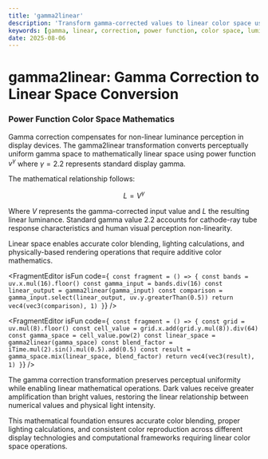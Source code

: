 ```yaml
---
title: 'gamma2linear'
description: 'Transform gamma-corrected values to linear color space using power function for accurate color computation'
keywords: [gamma, linear, correction, power function, color space, luminance]
date: 2025-08-06
---
```



# gamma2linear: Gamma Correction to Linear Space Conversion

### Power Function Color Space Mathematics

Gamma correction compensates for non-linear luminance perception in display devices. The gamma2linear transformation converts perceptually uniform gamma space to mathematically linear space using power function $v^{\gamma}$ where $\gamma = 2.2$ represents standard display gamma.

The mathematical relationship follows:

$$L = V^{\gamma}$$

Where $V$ represents the gamma-corrected input value and $L$ the resulting linear luminance. Standard gamma value 2.2 accounts for cathode-ray tube response characteristics and human visual perception non-linearity.

Linear space enables accurate color blending, lighting calculations, and physically-based rendering operations that require additive color mathematics.

<FragmentEditor
        isFun
        code={`
const fragment = () => {
        const bands = uv.x.mul(16).floor()
        const gamma_input = bands.div(16)
        const linear_output = gamma2linear(gamma_input)
        const comparison = gamma_input.select(linear_output, uv.y.greaterThan(0.5))
        return vec4(vec3(comparison), 1)
}`}
/>

<FragmentEditor
        isFun
        code={`
const fragment = () => {
        const grid = uv.mul(8).floor()
        const cell_value = grid.x.add(grid.y.mul(8)).div(64)
        const gamma_space = cell_value.pow(2)
        const linear_space = gamma2linear(gamma_space)
        const blend_factor = iTime.mul(2).sin().mul(0.5).add(0.5)
        const result = gamma_space.mix(linear_space, blend_factor)
        return vec4(vec3(result), 1)
}`}
/>

The gamma correction transformation preserves perceptual uniformity while enabling linear mathematical operations. Dark values receive greater amplification than bright values, restoring the linear relationship between numerical values and physical light intensity.

This mathematical foundation ensures accurate color blending, proper lighting calculations, and consistent color reproduction across different display technologies and computational frameworks requiring linear color space operations.

